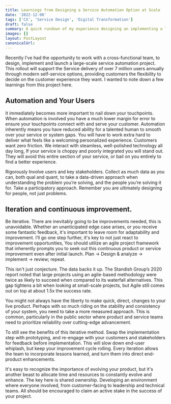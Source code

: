 ```yaml
---
title: Learnings from Designing a Service Automation Option at Scale
date: '2022-12-08'
tags: ['CX', 'Service Design', 'Digital Transformation']
draft: false
summary: A quick rundown of my experience designing an implementing a large scale operational service automation project, and some of the key takeaways.
images: []
layout: PostLayout
canonicalUrl:
---
```


Recently I’ve had the opportunity to work with a cross-functional team, to design, implement and launch a large-scale service automation project. This rollout will support the Service delivery of over 7 million users annually through modern self-service options, providing customers the flexibility to decide on the customer experience they want. I wanted to note down a few learnings from this project here. 

## Automation and Your Users

It immediately becomes more important to nail down your touchpoints. When automation is involved you have a much lower margin for error to ensure your touchpoints connect with and serve your customer. Automation inherently means you have reduced ability for a talented human to smooth over your service or system gaps. You will have to work extra hard to deliver what feels like a welcoming personalized experience. Customers want zero friction. We interact with steamless, well-polished technology all day long, If your service is choppy and poorly integrated you will stand out. They will avoid this entire section of your service, or bail on you entirely to find a better experience.    

Rigorously Involve users and key stakeholders. Collect as much data as you can, both qual and quant, to take a data-driven approach when understanding the problem you’re solving, and the people you’re solving it for. Take a participatory approach. Remember you are ultimately designing for people, not just problems. 

## Iteration and continuous improvement.

Be iterative. There are inevitably going to be improvements needed, this is unavoidable. Whether an unanticipated edge case arises, or you receive some fantastic feedback, it's important to leave room for adaptability and improvement. I’ll go one step further, it's key to not just react to improvement opportunities, You should utilize an agile project framework that inherently prompts you to seek out this continuous product or service improvement even after initial launch. Plan → Design & analyze → implement → review; repeat.  

This isn't just conjecture. The data backs it up. The Standish Group’s 2020 report noted that large projects using an agile-based methodology were twice as likely to succeed when compared to its waterfall alternatives. This gap tightens a bit when looking at small-scale projects, but Agile still comes out on top at about 1.5x the success rate. 

You might not always have the liberty to make quick, direct, changes to your live product. Perhaps with so much riding on the stability and consistency of your system, you need to take a more measured approach. This is common, particularly in the public sector where product and service teams need to prioritize reliability over cutting-edge advancement. 

To still see the benefits of this iterative method. Swap the implementation step with prototyping, and re-engage with your customers and stakeholders for feedback before implementation. This will slow down end-user whiplash, but keep your improvement cycle rolling. Every iteration allows the team to incorporate lessons learned, and turn them into direct end-product enhancements.  

It's easy to recognize the importance of evolving your product, but it's another beast to allocate time and resources to constantly evolve and enhance. The key here is shared ownership. Developing an environment where everyone involved, from customer-facing to leadership and technical teams. All should be encouraged to claim an active stake in the success of your project.
